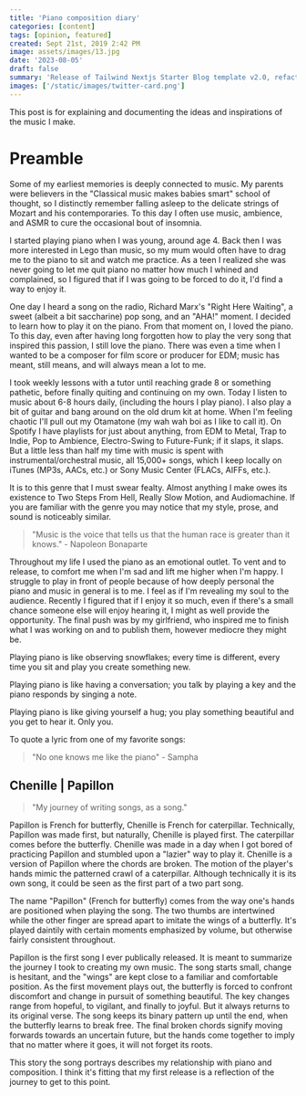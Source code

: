 ```yaml
---
title: 'Piano composition diary'
categories: [content]
tags: [opinion, featured]
created: Sept 21st, 2019 2:42 PM
image: assets/images/13.jpg
date: '2023-08-05'
draft: false
summary: 'Release of Tailwind Nextjs Starter Blog template v2.0, refactored with Nextjs App directory and React Server Components setup.Discover the new features and how to migrate from V1.'
images: ['/static/images/twitter-card.png']
---
```


This post is for explaining and documenting the ideas and inspirations of the music I make.

# Preamble

Some of my earliest memories is deeply connected to music.
My parents were believers in the "Classical music makes babies smart" school of thought, so I distinctly remember falling asleep to the delicate strings of Mozart and his contemporaries.
To this day I often use music, ambience, and ASMR to cure the occasional bout of insomnia.

I started playing piano when I was young, around age 4.
Back then I was more interested in Lego than music, so my mum would often have to drag me to the piano to sit and watch me practice.
As a teen I realized she was never going to let me quit piano no matter how much I whined and complained, so I figured that if I was going to be forced to do it, I'd find a way to enjoy it.

One day I heard a song on the radio, Richard Marx's "Right Here Waiting", a sweet (albeit a bit saccharine) pop song, and an "AHA!" moment. I decided to learn how to play it on the piano.
From that moment on, I loved the piano. To this day, even after having long forgotten how to play the very song that inspired this passion, I still love the piano.
There was even a time when I wanted to be a composer for film score or producer for EDM; music has meant, still means, and will always mean a lot to me.

I took weekly lessons with a tutor until reaching grade 8 or something pathetic, before finally quiting and continuing on my own.
Today I listen to music about 6-8 hours daily, (including the hours I play piano).
I also play a bit of guitar and bang around on the old drum kit at home. When I'm feeling chaotic I'll pull out my Otamatone (my wah wah boi as I like to call it).
On Spotify I have playlists for just about anything, from EDM to Metal, Trap to Indie, Pop to Ambience, Electro-Swing to Future-Funk; if it slaps, it slaps.
But a little less than half my time with music is spent with instrumental/orchestral music, all 15,000+ songs, which I keep locally on iTunes (MP3s, AACs, etc.) or Sony Music Center (FLACs, AIFFs, etc.).

It is to this genre that I must swear fealty. Almost anything I make owes its existence to Two Steps From Hell, Really Slow Motion, and Audiomachine.
If you are familiar with the genre you may notice that my style, prose, and sound is noticeably similar.

> "Music is the voice that tells us that the human race is greater than it knows." - Napoleon Bonaparte

Throughout my life I used the piano as an emotional outlet. To vent and to release, to comfort me when I'm sad and lift me higher when I'm happy.
I struggle to play in front of people because of how deeply personal the piano and music in general is to me. I feel as if I'm revealing my soul to the audience.
Recently I figured that if I enjoy it so much, even if there's a small chance someone else will enjoy hearing it, I might as well provide the opportunity.
The final push was by my girlfriend, who inspired me to finish what I was working on and to publish them, however mediocre they might be.

Playing piano is like observing snowflakes; every time is different, every time you sit and play you create something new.

Playing piano is like having a conversation; you talk by playing a key and the piano responds by singing a note.

Playing piano is like giving yourself a hug; you play something beautiful and you get to hear it. Only you.

To quote a lyric from one of my favorite songs:

> "No one knows me like the piano" - Sampha

## Chenille | Papillon

> "My journey of writing songs, as a song."

Papillon is French for butterfly, Chenille is French for caterpillar.
Technically, Papillon was made first, but naturally, Chenille is played first. The caterpillar comes before the butterfly.
Chenille was made in a day when I got bored of practicing Papillon and stumbled upon a "lazier" way to play it.
Chenille is a version of Papillon where the chords are broken. The motion of the player's hands mimic the patterned crawl of a caterpillar.
Although technically it is its own song, it could be seen as the first part of a two part song.

The name "Papillon" (French for butterfly) comes from the way one's hands are positioned when playing the song.
The two thumbs are intertwined while the other finger are spread apart to imitate the wings of a butterfly.
It's played daintily with certain moments emphasized by volume, but otherwise fairly consistent throughout.

Papillon is the first song I ever publically released. It is meant to summarize the journey I took to creating my own music.
The song starts small, change is hesitant, and the "wings" are kept close to a familiar and comfortable position.
As the first movement plays out, the butterfly is forced to confront discomfort and change in pursuit of something beautiful.
The key changes range from hopeful, to vigilant, and finally to joyful. But it always returns to its original verse.
The song keeps its binary pattern up until the end, when the butterfly learns to break free.
The final broken chords signify moving forwards towards an uncertain future, but the hands come together to imply that no matter where it goes, it will not forget its roots.

This story the song portrays describes my relationship with piano and composition.
I think it's fitting that my first release is a reflection of the journey to get to this point.
